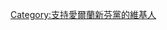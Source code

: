 {{Userbox
  |border-c = #08088A
  |border-s = 1
  |id-c     = #08088A
  |info-c   = #04B404
  |info-s   = 9
  |info-fc  = #FFFFFF
  |id       = <span style="color:white;">SF</span>
  |info     = 這個用戶支持愛爾蘭[[新芬黨|<span style="color:white;">'''新芬黨'''</span>]]
}}

[[Category:支持愛爾蘭新芬黨的維基人]]